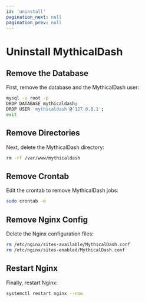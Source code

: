 ```yaml
---
id: 'uninstall'
pagination_next: null
pagination_prev: null
---
```

# Uninstall MythicalDash

## Remove the Database

First, remove the database and the MythicalDash user:

```bash
mysql -u root -p
DROP DATABASE mythicaldash;
DROP USER 'mythicaldash'@'127.0.0.1';
exit
```

## Remove Directories

Next, delete the MythicalDash directory:

```bash
rm -rf /var/www/mythicaldash
```

## Remove Crontab

Edit the crontab to remove MythicalDash jobs:

```bash
sudo crontab -e
```

## Remove Nginx Config

Delete the Nginx configuration files:

```bash
rm /etc/nginx/sites-available/MythicalDash.conf 
rm /etc/nginx/sites-enabled/MythicalDash.conf
```

## Restart Nginx

Finally, restart Nginx:

```bash
systemctl restart nginx --now
```
